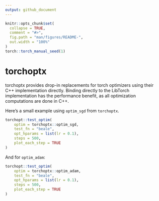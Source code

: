 ```yaml
---
output: github_document
---
```


<!-- README.md is generated from README.Rmd. Please edit that file -->

```r
knitr::opts_chunk$set(
  collapse = TRUE,
  comment = "#>",
  fig.path = "man/figures/README-",
  out.width = "100%"
)
torch::torch_manual_seed(1)
```

# torchoptx

<!-- badges: start -->
<!-- badges: end -->

torchoptx provides drop-in replacements for torch optimizers using their C++
implementation directly. Binding directly to the LibTorch implementation has
the performance benefit, as all optimization computations are done in C++.

Here's a small example using `optim_sgd` from `torchoptx`.

```r
torchopt::test_optim(
    optim = torchoptx::optim_sgd,
    test_fn = "beale",
    opt_hparams = list(lr = 0.1),
    steps = 500,
    plot_each_step = TRUE
)
```

And for `optim_adam`:

```r
torchopt::test_optim(
    optim = torchoptx::optim_adam,
    test_fn = "beale",
    opt_hparams = list(lr = 0.1),
    steps = 500,
    plot_each_step = TRUE
)
```
